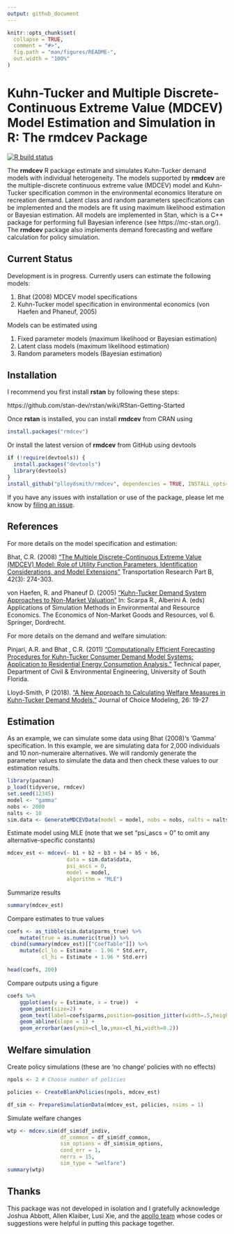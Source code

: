 ```yaml
---
output: github_document
---
```


```r
knitr::opts_chunk$set(
  collapse = TRUE,
  comment = "#>",
  fig.path = "man/figures/README-",
  out.width = "100%"
)
```

# Kuhn-Tucker and Multiple Discrete-Continuous Extreme Value (MDCEV) Model Estimation and Simulation in R: The rmdcev Package

<!-- badges: start -->
[![R build status](https://github.com/plloydsmith/rmdcev/workflows/R-CMD-check/badge.svg)](https://github.com/plloydsmith/rmdcev/actions)
<!-- badges: end -->

The **rmdcev** R package estimate and simulates Kuhn-Tucker demand models with individual heterogeneity. The models supported by **rmdcev** are the multiple-discrete continuous extreme value (MDCEV) model and Kuhn-Tucker specification common in the environmental economics literature on recreation demand. Latent class and random parameters specifications can be implemented and the models are fit using maximum likelihood estimation or Bayesian estimation. All models are implemented in Stan, which is a C++ package for performing full Bayesian inference (see https://mc-stan.org/). The **rmdcev** package also implements demand forecasting and welfare calculation for policy simulation.

## Current Status

Development is in progress. Currently users can estimate the following models:

1. Bhat (2008) MDCEV model specifications
2. Kuhn-Tucker model specification in environmental economics (von Haefen and Phaneuf, 2005)

Models can be estimated using

1. Fixed parameter models (maximum likelihood or Bayesian estimation)
2. Latent class models (maximum likelihood estimation)
3. Random parameters models (Bayesian estimation)

## Installation

I recommend you first install **rstan** by following these steps:

https://github.com/stan-dev/rstan/wiki/RStan-Getting-Started

Once **rstan** is installed, you can install **rmdcev** from CRAN using

``` r
install.packages("rmdcev")
```

Or install the latest version of **rmdcev** from GitHub using devtools

``` r
if (!require(devtools)) {
  install.packages("devtools")
  library(devtools)
}
install_github("plloydsmith/rmdcev", dependencies = TRUE, INSTALL_opts="--no-multiarch")
```

If you have any issues with installation or use of the package, please let me know by [filing an issue](https://github.com/plloydsmith/rmdcev/issues).

## References

For more details on the model specification and estimation:

Bhat, C.R. (2008) ["The Multiple Discrete-Continuous Extreme Value (MDCEV) Model: Role of Utility Function Parameters, Identification Considerations, and Model Extensions"](https://www.sciencedirect.com/science/article/pii/S0191261507000677) Transportation Research Part B, 42(3): 274-303.

von Haefen, R. and Phaneuf D. (2005) ["Kuhn-Tucker Demand System Approaches to Non-Market Valuation"](https://link.springer.com/chapter/10.1007/1-4020-3684-1_8) In: Scarpa R., Alberini A. (eds) Applications of Simulation Methods in Environmental and Resource Economics. The Economics of Non-Market Goods and Resources, vol 6. Springer, Dordrecht.

For more details on the demand and welfare simulation:

Pinjari, A.R. and Bhat , C.R. (2011) ["Computationally Efficient Forecasting Procedures for Kuhn-Tucker Consumer Demand Model Systems: Application to Residential Energy Consumption Analysis."](https://www.caee.utexas.edu/prof/bhat/MDCEV_Forecasting.html) Technical paper, Department of Civil & Environmental Engineering, University of South Florida.

Lloyd-Smith, P (2018). ["A New Approach to Calculating Welfare Measures in Kuhn-Tucker Demand Models."](https://www.sciencedirect.com/science/article/pii/S1755534517300994) Journal of Choice Modeling, 26: 19-27

## Estimation

As an example, we can simulate some data using Bhat (2008)'s 'Gamma' specification. In this example, we are simulating data for 2,000 individuals and 10 non-numeraire alternatives. We will randomly generate the parameter values to simulate the data and then check these values to our estimation results.

```r
library(pacman)
p_load(tidyverse, rmdcev)
set.seed(12345)
model <- "gamma"
nobs <- 2000
nalts <- 10
sim.data <- GenerateMDCEVData(model = model, nobs = nobs, nalts = nalts)
```

Estimate model using MLE (note that we set "psi_ascs = 0" to omit any alternative-specific constants)
``` r
mdcev_est <- mdcev(~ b1 + b2 + b3 + b4 + b5 + b6,
				   data = sim.data$data,
				   psi_ascs = 0,
				   model = model,
				   algorithm = "MLE")
```

Summarize results
``` r
summary(mdcev_est)
```


Compare estimates to true values
``` r
coefs <- as_tibble(sim.data$parms_true) %>%
	mutate(true = as.numeric(true)) %>%
 cbind(summary(mdcev_est)[["CoefTable"]]) %>%
	mutate(cl_lo = Estimate - 1.96 * Std.err,
		   cl_hi = Estimate + 1.96 * Std.err)

head(coefs, 200)
```

Compare outputs using a figure
```r
coefs %>%
	ggplot(aes(y = Estimate, x = true))  +
	geom_point(size=2) +
	geom_text(label=coefs$parms,position=position_jitter(width=.5,height=1)) +
	geom_abline(slope = 1) +
	geom_errorbar(aes(ymin=cl_lo,ymax=cl_hi,width=0.2))
```


## Welfare simulation

Create policy simulations (these are 'no change' policies with no effects)
```r
npols <- 2 # Choose number of policies

policies <-	CreateBlankPolicies(npols, mdcev_est)

df_sim <- PrepareSimulationData(mdcev_est, policies, nsims = 1) 
```

Simulate welfare changes
```r
wtp <- mdcev.sim(df_sim$df_indiv, 
				 df_common = df_sim$df_common, 
				 sim_options = df_sim$sim_options,
				 cond_err = 1, 
				 nerrs = 15, 
				 sim_type = "welfare")
summary(wtp)
```

## Thanks

This package was not developed in isolation and I gratefully acknowledge Joshua Abbott, Allen Klaiber, Lusi Xie, and the [apollo team](http://www.apollochoicemodelling.com/) whose codes or suggestions were helpful in putting this package together.

